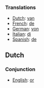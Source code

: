 ===Translations===

*[[Dutch]]: [[van]]
*[[French]]: [[de]]
*[[German]]: [[von]]
*[[Italian]]: [[di]]
*[[Spanish]]: [[de]]

==Dutch==

===Conjunction===

*[[English]]: [[or]]